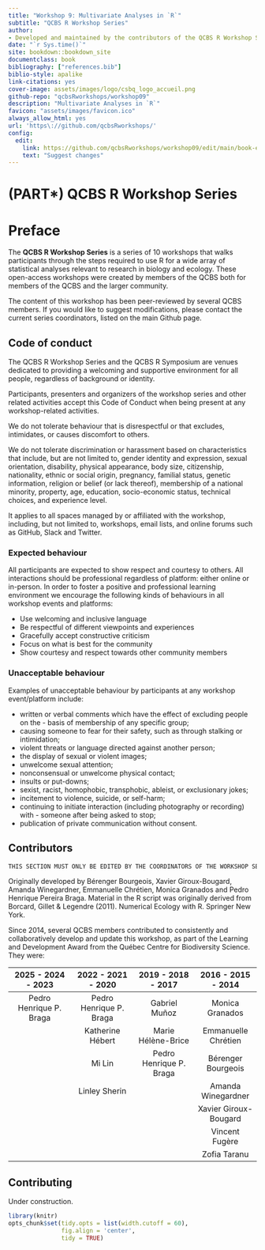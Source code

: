 ```yaml
--- 
title: "Workshop 9: Multivariate Analyses in `R`"
subtitle: "QCBS R Workshop Series"
author:
- Developed and maintained by the contributors of the QCBS R Workshop Series^[The QCBS R Workshop Series is part of the [Québec Centre for Biodiversity Science](https://www.qcbs.ca), and is maintained by the series coordinators and graduent student, postdoctoral, and research professional members. **The contributors for this workshop can be accessed [here](link)**.]
date: "`r Sys.time()`"
site: bookdown::bookdown_site
documentclass: book
bibliography: ["references.bib"]
biblio-style: apalike
link-citations: yes
cover-image: assets/images/logo/csbq_logo_accueil.png
github-repo: "qcbsRworkshops/workshop09"
description: "Multivariate Analyses in `R`"
favicon: "assets/images/favicon.ico"
always_allow_html: yes
url: 'https\://github.com/qcbsRworkshops/'
config:
  edit:
    link: https://github.com/qcbsRworkshops/workshop09/edit/main/book-en/%s
    text: "Suggest changes"
---
```

# (PART\*) QCBS R Workshop Series {-}

# Preface {-}

The **QCBS R Workshop Series** is a series of 10 workshops that walks participants through the steps required to use R for a wide array of statistical analyses relevant to research in biology and ecology. These open-access workshops were created by members of the QCBS both for members of the QCBS and the larger community.

The content of this workshop has been peer-reviewed by several QCBS members. If you would like to suggest modifications, please contact the current series coordinators, listed on the main Github page.

## Code of conduct

The QCBS R Workshop Series and the QCBS R Symposium are venues dedicated to providing a welcoming and supportive environment for all people, regardless of background or identity.

Participants, presenters and organizers of the workshop series and other related activities accept this Code of Conduct when being present at any workshop-related activities.

We do not tolerate behaviour that is disrespectful or that excludes, intimidates, or causes discomfort to others.

We do not tolerate discrimination or harassment based on characteristics that include, but are not limited to, gender identity and expression, sexual orientation, disability, physical appearance, body size, citizenship, nationality, ethnic or social origin, pregnancy, familial status, genetic information, religion or belief (or lack thereof), membership of a national minority, property, age, education, socio-economic status, technical choices, and experience level.

It applies to all spaces managed by or affiliated with the workshop, including, but not limited to, workshops, email lists, and online forums such as GitHub, Slack and Twitter.

### Expected behaviour

All participants are expected to show respect and courtesy to others. All interactions should be professional regardless of platform: either online or in-person. In order to foster a positive and professional learning environment we encourage the following kinds of behaviours in all workshop events and platforms:

- Use welcoming and inclusive language
- Be respectful of different viewpoints and experiences
- Gracefully accept constructive criticism
- Focus on what is best for the community
- Show courtesy and respect towards other community members

### Unacceptable behaviour

Examples of unacceptable behaviour by participants at any workshop event/platform include:

- written or verbal comments which have the effect of excluding people on the - basis of membership of any specific group;
- causing someone to fear for their safety, such as through stalking or intimidation;
- violent threats or language directed against another person;
- the display of sexual or violent images;
- unwelcome sexual attention;
- nonconsensual or unwelcome physical contact;
- insults or put-downs;
- sexist, racist, homophobic, transphobic, ableist, or exclusionary jokes;
- incitement to violence, suicide, or self-harm;
- continuing to initiate interaction (including photography or recording) with - someone after being asked to stop;
- publication of private communication without consent.


## Contributors

```r
THIS SECTION MUST ONLY BE EDITED BY THE COORDINATORS OF THE WORKSHOP SERIES
```

Originally developed by Bérenger Bourgeois, Xavier Giroux-Bougard, Amanda Winegardner, Emmanuelle Chrétien, Monica Granados and Pedro Henrique Pereira Braga. Material in the R script was originally derived from Borcard, Gillet & Legendre (2011). Numerical Ecology with R. Springer New York.

Since 2014, several QCBS members contributed to consistently and collaboratively develop and update this workshop, as part of the Learning and Development Award from the Québec Centre for Biodiversity Science. They were:

|      2025 - 2024 - 2023      |       2022 - 2021 - 2020      |      2019 - 2018 - 2017     |      2016 - 2015 - 2014      |
|:----------------------------:|:----------------------------:|:---------------------------:|:----------------------------:|
|  Pedro Henrique P. Braga  | Pedro Henrique P. Braga  | Gabriel Muñoz | Monica Granados |
|                              |  Katherine Hébert        | Marie Hélène-Brice  |   Emmanuelle Chrétien        |
|                              |  Mi Lin                  | Pedro Henrique P. Braga | Bérenger Bourgeois     |
|                              |  Linley Sherin           |                             | Amanda Winegardner       |
|                              |                              |                             | Xavier Giroux-Bougard    |
|                              |                              |                             | Vincent Fugère           |
|                              |                              |                             | Zofia Taranu          |


## Contributing

Under construction.

```r
library(knitr)
opts_chunk$set(tidy.opts = list(width.cutoff = 60),
               fig.align = 'center',
               tidy = TRUE)
```
